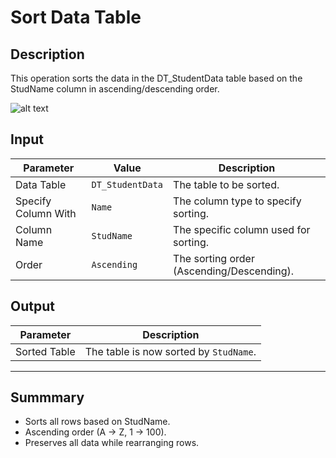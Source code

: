 # Sort Data Table  

## Description

This operation sorts the data in the DT_StudentData table based on the StudName column in ascending/descending order.  

![alt text](../assets/datatable/sort-data-table.png)

## Input

| Parameter          | Value             | Description                                |
|-------------------|-----------------|--------------------------------------------|
| Data Table    | `DT_StudentData` | The table to be sorted.                    |
| Specify Column With | `Name`  | The column type to specify sorting.        |
| Column Name   | `StudName`       | The specific column used for sorting.      |
| Order         | `Ascending`      | The sorting order (Ascending/Descending). |

## Output

| Parameter        | Description                            |
|-----------------|----------------------------------------|
| Sorted Table | The table is now sorted by `StudName`. |

---

## Summmary

- Sorts all rows based on StudName.  
- Ascending order (A → Z, 1 → 100).  
- Preserves all data while rearranging rows.  